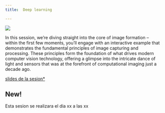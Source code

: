 ```yaml
---
title:  Deep learning

---
```

<style>* {overflow: visible;}</style>

::: {layout="[30,70]"}

![](../images/sesion1.png)

In this session, we're diving straight into the core of image formation – within the first few moments, you'll engage with an interactive example that demonstrates the fundamental principles of image capturing and processing. These principles form the foundation of what drives modern computer vision technology, offering a glimpse into the intricate dance of light and sensors that was at the forefront of computational imaging just a decade ago.

:::



[slides de la sesion*](github.com)

:::{.callout-tip}
## New!

Esta sesion se realizara el dia xx a las xx
:::
